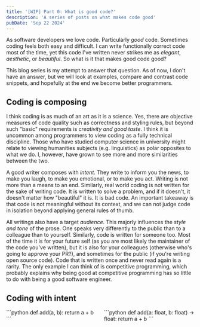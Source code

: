 ```yaml
---
title: '[WIP] Part 0: What is good code?'
description: 'A series of posts on what makes code good'
pubDate: 'Sep 22 2024'
---
```


As software developers we love code. Particularly *good* code. Sometimes coding feels both easy and difficult. I can write functionally correct code most of the time, yet this code I've written never strikes me as *elegant*, *aesthetic*, or *beautiful*. So what is it that makes good code good?

This blog series is my attempt to answer that question. As of now, I don't have an answer, but we will look at examples, compare and contrast code snippets, and hopefully at the end we become better programmers.

## Coding is composing

I think coding is as much of an art as it is a science. Yes, there are objective measures of code quality such as correctness and styling rules, but beyond such "basic" requirements is *creativity and good taste*. I think it is uncommon among programmers to view coding as a fully technical discipline. Those who have studied computer science in university might relate to viewing humanities subjects (e.g. linguistics) as polar opposites to what we do. I, however, have grown to see more and more similarities between the two.

A good writer composes with *intent*. They write to inform you the news, to make you laugh, to make you emotional, or to make you act. Writing is not more than a means to an end. Similarly, real world coding is not written for the sake of writing code. It is written to solve a problem, and if it doesn't, it doesn't matter how "beautiful" it is. It is bad code. An important takeaway is that code is not meaningful without its context, and we can not judge code in isolation beyond applying general rules of thumb.

All writings also have a target *audience*. This majorly influences the *style and tone* of the prose. One speaks very differently to the public than to a colleague than to yourself. Similarly, code is written for someone too. Most of the time it is for your future self (as you are most likely the maintainer of the code you've written), but it is also for your colleagues (otherwise who's going to approve your PR?), and sometimes for the public (if you're writing open source code). Code that is written once and never read again is a rarity. The only example I can think of is competitive programming, which probably explains why being good at competitive programming has so little to do with being a good software engineer.

## Coding with intent

<div style="display: flex; justify-content: space-between;">
<div style="width: 48%;">
```python
def add(a, b):
    return a + b
```
</div>
<div style="width: 48%;">
```python
def add(a: float, b: float) -> float:
    return a + b
```
</div>
</div>